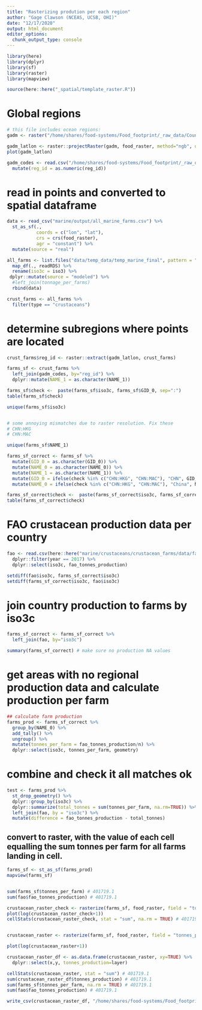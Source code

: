 ```yaml
---
title: "Rasterizing prodution per each region"
author: "Gage Clawson (NCEAS, UCSB, OHI)"
date: "12/17/2020"
output: html_document
editor_options: 
  chunk_output_type: console
---
```


```r

library(here)
library(dplyr)
library(sf)
library(raster)
library(mapview)

source(here::here("_spatial/template_raster.R"))


```

# Global regions

```r

# this file includes ocean regions:
gadm <- raster("/home/shares/food-systems/Food_footprint/_raw_data/Country_regions/gadm36mol_pyfill_10km.tif")

gadm_latlon <- raster::projectRaster(gadm, food_raster, method="ngb", over=TRUE)
plot(gadm_latlon)

gadm_codes <- read.csv("/home/shares/food-systems/Food_footprint/_raw_data/Country_regions/gadm_reg_codes.csv") %>% 
  mutate(reg_id = as.numeric(reg_id))

```

# read in points and converted to spatial dataframe
```r

data <- read_csv("marine/output/all_marine_farms.csv") %>% 
  st_as_sf(., 
           coords = c("lon", "lat"),
           crs = crs(food_raster), 
           agr = "constant") %>%
  mutate(source = "real")

all_farms <- list.files("data/temp_data/temp_marine_final", pattern = "rds$", full.names = TRUE) %>% 
  map_df(., readRDS) %>% 
  rename(iso3c = iso3) %>% 
 dplyr::mutate(source = "modeled") %>% 
  #left_join(tonnage_per_farms)
  rbind(data)

crust_farms <- all_farms %>%
  filter(type == "crustaceans")
```


# determine subregions where points are located

```r

crust_farms$reg_id <- raster::extract(gadm_latlon, crust_farms) 

farms_sf <- crust_farms %>%
  left_join(gadm_codes, by="reg_id") %>%
  dplyr::mutate(NAME_1 = as.character(NAME_1))

farms_sf$check <-  paste(farms_sf$iso3c, farms_sf$GID_0, sep=":")
table(farms_sf$check)

unique(farms_sf$iso3c)


# some annoying mismatches due to raster resolution. Fix these
# CHN:HKG
# CHN:MAC

unique(farms_sf$NAME_1)

farms_sf_correct <- farms_sf %>%
  mutate(GID_0 = as.character(GID_0)) %>%
  mutate(NAME_0 = as.character(NAME_0)) %>%
  mutate(NAME_1 = as.character(NAME_1)) %>%
  mutate(GID_0 = ifelse(check %in% c("CHN:HKG", "CHN:MAC"), "CHN", GID_0)) %>%
  mutate(NAME_0 = ifelse(check %in% c("CHN:HKG", "CHN:MAC"), "China", NAME_0)) 

farms_sf_correct$check <-  paste(farms_sf_correct$iso3c, farms_sf_correct$GID_0, sep=":")
table(farms_sf_correct$check)


```


# FAO crustacean production data per country
```r

fao <- read.csv(here::here("marine/crustaceans/crustacean_farms/data/fao_mariculture_crustaceans.csv")) %>%
  dplyr::filter(year == 2017) %>%
  dplyr::select(iso3c, fao_tonnes_production)

setdiff(fao$iso3c, farms_sf_correct$iso3c)
setdiff(farms_sf_correct$iso3c, fao$iso3c)

```


# join country production to farms by iso3c

```r

farms_sf_correct <- farms_sf_correct %>%
  left_join(fao, by="iso3c")

summary(farms_sf_correct) # make sure no production NA values

```

# get areas with no regional production data and calculate production per farm

```r

## calculate farm production
farms_prod <- farms_sf_correct %>%
  group_by(NAME_0) %>%
  add_tally() %>%
  ungroup() %>%
  mutate(tonnes_per_farm = fao_tonnes_production/n) %>%
  dplyr::select(iso3c, tonnes_per_farm, geometry) 

```

# combine and check it all matches ok

```r

test <- farms_prod %>%
  st_drop_geometry() %>%
  dplyr::group_by(iso3c) %>%
  dplyr::summarize(total_tonnes = sum(tonnes_per_farm, na.rm=TRUE)) %>%
  left_join(fao, by = "iso3c") %>%
  mutate(difference = fao_tonnes_production - total_tonnes)

```

## convert to raster, with the value of each cell equalling the sum tonnes per farm for all farms landing in cell.

```r

farms_sf <- st_as_sf(farms_prod)
mapview(farms_sf)


sum(farms_sf$tonnes_per_farm) # 401719.1
sum(fao$fao_tonnes_production) # 401719.1

crustacean_raster_check <- rasterize(farms_sf, food_raster, field = "tonnes_per_farm", fun=sum)
plot(log(crustacean_raster_check+1))
cellStats(crustacean_raster_check, stat = "sum", na.rm = TRUE) # 401719.1


crustacean_raster <- rasterize(farms_sf, food_raster, field = "tonnes_per_farm", fun=sum, background=0)

plot(log(crustacean_raster+1))

crustacean_raster_df <- as.data.frame(crustacean_raster, xy=TRUE) %>%
  dplyr::select(x,y, tonnes_production=layer)

cellStats(crustacean_raster, stat = "sum") # 401719.1
sum(crustacean_raster_df$tonnes_production) # 401719.1
sum(farms_sf$tonnes_per_farm, na.rm = TRUE) # 401719.1
sum(fao$fao_tonnes_production) # 401719.1

write_csv(crustacean_raster_df, "/home/shares/food-systems/Food_footprint/all_food_systems/dataprep/aquaculture/marine/crustaceans/crustaceans_farm_updated.csv")

```
